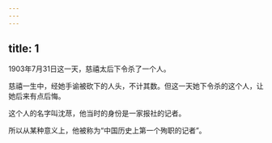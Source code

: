 ```yaml
---
---
---
```

title: 1
---



1903年7月31日这一天，慈禧太后下令杀了一个人。

慈禧一生中，经她手谕被砍下的人头，不计其数。但这一天她下令杀的这个人，让她后来有点后悔。

这个人的名字叫沈荩，他当时的身份是一家报社的记者。

所以从某种意义上，他被称为“中国历史上第一个殉职的记者”。